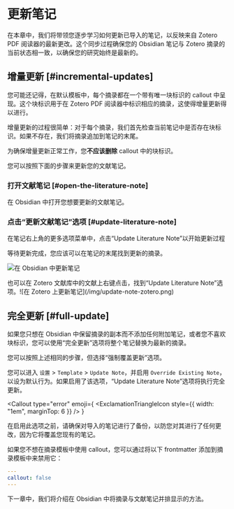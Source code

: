 
# 更新笔记

在本章中，我们将带领您逐步学习如何更新已导入的笔记，以反映来自 Zotero PDF 阅读器的最新更改。这个同步过程确保您的 Obsidian 笔记与 Zotero 摘录的当前状态相一致，以确保您的研究始终是最新的。

## 增量更新 [#incremental-updates]

您可能还记得，在默认模板中，每个摘录都在一个带有唯一块标识的 callout 中呈现。这个块标识用于在 Zotero PDF 阅读器中标识相应的摘录，这使得增量更新得以进行。

增量更新的过程很简单：对于每个摘录，我们首先检查当前笔记中是否存在块标识。如果不存在，我们将摘录追加到笔记的末尾。

<Callout type="warning">

为确保增量更新正常工作，您**不应该删除** callout 中的块标识。

</Callout>

您可以按照下面的步骤来更新您的文献笔记。

<Steps>

### 打开文献笔记 [#open-the-literature-note]

在 Obsidian 中打开您想要更新的文献笔记。

### 点击“更新文献笔记”选项 [#update-literature-note]

在笔记右上角的更多选项菜单中，点击“Update Literature Note”以开始更新过程

等待更新完成，您应该可以在笔记的末尾找到更新的摘录。

![在 Obsidian 中更新笔记](/img/update-note-obsidian.png)

</Steps>

<Callout>
  也可以在 Zotero 文献库中的文献上右键点击，找到“Update Literature Note”选项。![在 Zotero 上更新笔记](/img/update-note-zotero.png)
</Callout>

## 完全更新 [#full-update]

如果您只想在 Obsidian 中保留摘录的副本而不添加任何附加笔记，或者您不喜欢块标识，您可以使用“完全更新”选项将整个笔记替换为最新的摘录。

您可以按照上述相同的步骤，但选择“强制覆盖更新”选项。

您可以进入 `设置` > `Template` > `Update Note`，并启用 `Override Existing Note`，以设为默认行为。如果启用了该选项，“Update Literature Note”选项将执行完全更新。


<Callout
  type="error"
  emoji={
    <ExclamationTriangleIcon style={{ width: "1em", marginTop: 6 }} />
  }
>
  在启用此选项之前，请确保对导入的笔记进行了备份，以防您对其进行了任何更改，因为它将覆盖您现有的笔记。
</Callout>

<Callout>
如果您不想在摘录模板中使用 callout，您可以通过将以下 frontmatter 添加到摘录模板中来禁用它：

```yaml copy filename="摘录模板"
---
callout: false
---
```
</Callout>

下一章中，我们将介绍在 Obsidian 中将摘录与文献笔记并排显示的方法。